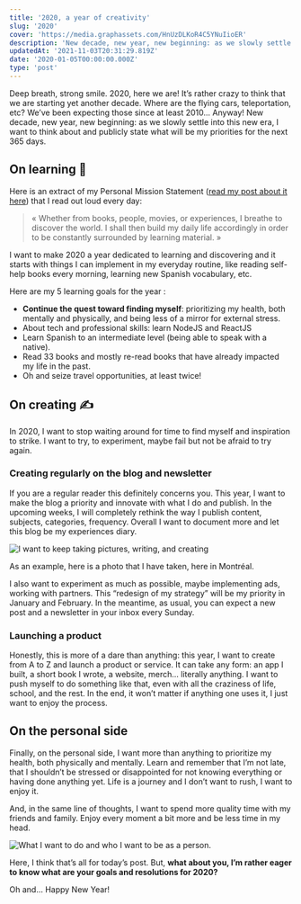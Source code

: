 ```yaml
---
title: '2020, a year of creativity'
slug: '2020'
cover: 'https://media.graphassets.com/HnUzDLKoR4C5YNuIioER'
description: 'New decade, new year, new beginning: as we slowly settle into this new era, I want to think about and publicly state what will be my priorities for the next 365 days.'
updatedAt: '2021-11-03T20:31:29.819Z'
date: '2020-01-05T00:00:00.000Z'
type: 'post'
---
```


Deep breath, strong smile. 2020, here we are! It’s rather crazy to think that we are starting yet another decade. Where are the flying cars, teleportation, etc? We’ve been expecting those since at least 2010... Anyway! New decade, new year, new beginning: as we slowly settle into this new era, I want to think about and publicly state what will be my priorities for the next 365 days.

## On learning 📖

Here is an extract of my Personal Mission Statement ([read my post about it here](/blog/personal-mission-statement/)) that I read out loud every day:

> « Whether from books, people, movies, or experiences, I breathe to discover the world. I shall then build my daily life accordingly in order to be constantly surrounded by learning material. »

I want to make 2020 a year dedicated to learning and discovering and it starts with things I can implement in my everyday routine, like reading self-help books every morning, learning new Spanish vocabulary, etc.

Here are my 5 learning goals for the year :

-   **Continue the quest toward finding myself**: prioritizing my health, both mentally and physically, and being less of a mirror for external stress.
-   About tech and professional skills: learn NodeJS and ReactJS
-   Learn Spanish to an intermediate level (being able to speak with a native).
-   Read 33 books and mostly re-read books that have already impacted my life in the past.
-   Oh and seize travel opportunities, at least twice!

## On creating ✍️

In 2020, I want to stop waiting around for time to find myself and inspiration to strike. I want to try, to experiment, maybe fail but not be afraid to try again.

### Creating regularly on the blog and newsletter

If you are a regular reader this definitely concerns you. This year, I want to make the blog a priority and innovate with what I do and publish. In the upcoming weeks, I will completely rethink the way I publish content, subjects, categories, frequency. Overall I want to document more and let this blog be my experiences diary.

![I want to keep taking pictures, writing, and creating](https://media.graphcms.com/HnUzDLKoR4C5YNuIioER)

As an example, here is a photo that I have taken, here in Montréal.

I also want to experiment as much as possible, maybe implementing ads, working with partners. This “redesign of my strategy” will be my priority in January and February. In the meantime, as usual, you can expect a new post and a newsletter in your inbox every Sunday.

### Launching a product

Honestly, this is more of a dare than anything: this year, I want to create from A to Z and launch a product or service. It can take any form: an app I built, a short book I wrote, a website, merch... literally anything. I want to push myself to do something like that, even with all the craziness of life, school, and the rest. In the end, it won’t matter if anything one uses it, I just want to enjoy the process.

## On the personal side

Finally, on the personal side, I want more than anything to prioritize my health, both physically and mentally. Learn and remember that I’m not late, that I shouldn’t be stressed or disappointed for not knowing everything or having done anything yet. Life is a journey and I don’t want to rush, I want to enjoy it.

And, in the same line of thoughts, I want to spend more quality time with my friends and family. Enjoy every moment a bit more and be less time in my head.

![What I want to do and who I want to be as a person.](https://media.graphcms.com/KFQKGgSpRbiCchB7iaV3)

Here, I think that’s all for today’s post. But, **what about you, I’m rather eager to know what are your goals and resolutions for 2020?**

Oh and... Happy New Year!
